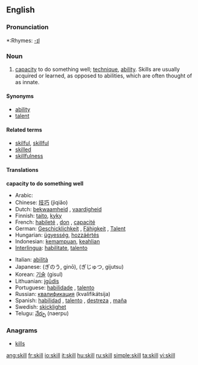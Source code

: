 ==English==

===Pronunciation===
*:Rhymes: [[Rhymes:English:-ɪl|-ɪl]]

===Noun===
{{en-noun}}

#[[capacity]] to do something well; [[technique]], [[ability]]. Skills are usually acquired or learned, as opposed to abilities, which are often thought of as innate.

====Synonyms====
*[[ability]]
*[[talent]]

====Related terms====
*[[skilful]], [[skillful]]
*[[skilled]]
*[[skillfulness]]

====Translations====
'''capacity to do something well'''
{{top}}
*Arabic: {{ARchar|[[مهارة]]}} {{IPAchar|(mahára)}} {{f}}
*Chinese: [[技巧]] (jìqiǎo)
*Dutch: [[bekwaamheid]] {{f}}, [[vaardigheid]] {{f}}
*Finnish: [[taito]], [[kyky]]
*French: [[habileté]] {{f}}, [[don]] {{m}}, [[capacité]] {{f}}
*German: [[Geschicklichkeit]] {{f}}, [[Fähigkeit]] {{f}}, [[Talent]] {{n}}
*Hungarian: [[ügyesség]], [[hozzáértés]]
*Indonesian: [[mampu|kemampuan]], [[ahli|keahlian]]
*[[Interlingua]]: [[habilitate]], [[talento]]
{{mid}}
*Italian: [[abilità]] {{f}}
*Japanese: {{JAchar|[[技能]]}} (ぎのう, ginō), {{JAchar|[[技術]]}} (ぎじゅつ, gijutsu)
*Korean: [[기술]] (gisul)
*Lithuanian: [[įgūdis]] {{m}}
*Portuguese: [[habilidade]] {{f}}, [[talento]] {{m}}
*Russian: [[квалификация]] (kvalifikátsija)
*Spanish: [[habilidad]] {{f}}, [[talento]] {{m}}, [[destreza]] {{f}}, [[maña]] {{f}}
*Swedish: [[skicklighet]]
*Telugu: [[నేర్పు]] (naerpu)
{{bottom}}

===Anagrams===
*[[kills]]

[[ang:skill]]
[[fr:skill]]
[[io:skill]]
[[it:skill]]
[[hu:skill]]
[[ru:skill]]
[[simple:skill]]
[[ta:skill]]
[[vi:skill]]